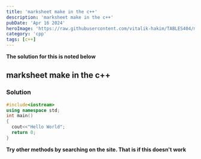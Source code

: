 ```yaml
---
title: 'marksheet make in the c++'
description: 'marksheet make in the c++'
pubDate: 'Apr 16 2024'
heroImage: 'https://raw.githubusercontent.com/vitalik-hakim/TABLES404/main/error_b/c++.png'
category: 'cpp'
tags: [c++]
---
```


**The solution for this is noted below**

## marksheet make in the c++

### Solution

```cpp
#include<iostream>
using namespace std;
int main()
{
  cout<<"Hello World";
  return 0;
}
```

**Try other methods by searching on the site. That is if this doesn't work**

